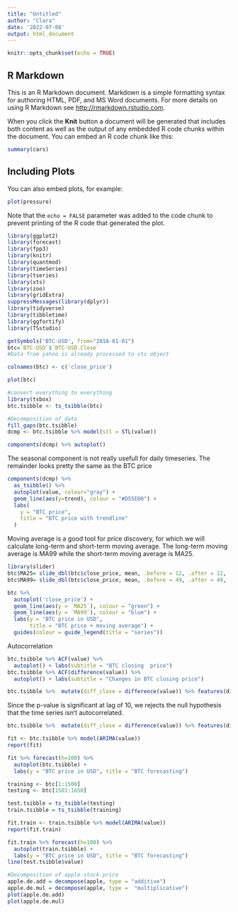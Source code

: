 ```yaml
---
title: "Untitled"
author: "Clara"
date: '2022-07-08'
output: html_document
---
```


```r
knitr::opts_chunk$set(echo = TRUE)
```

## R Markdown

This is an R Markdown document. Markdown is a simple formatting syntax for authoring HTML, PDF, and MS Word documents. For more details on using R Markdown see <http://rmarkdown.rstudio.com>.

When you click the **Knit** button a document will be generated that includes both content as well as the output of any embedded R code chunks within the document. You can embed an R code chunk like this:

```r
summary(cars)
```

## Including Plots

You can also embed plots, for example:

```r
plot(pressure)
```

Note that the `echo = FALSE` parameter was added to the code chunk to prevent printing of the R code that generated the plot.

```r
library(ggplot2)
library(forecast)
library(fpp3)
library(knitr)
library(quantmod)
library(timeSeries)
library(tseries)
library(xts)
library(zoo)
library(gridExtra)
suppressMessages(library(dplyr))
library(tidyverse)
library(tibbletime)
library(ggfortify)
library(TSstudio)
```

```r
getSymbols('BTC-USD', from="2018-01-01") 
btc=`BTC-USD`$`BTC-USD.Close`
#Data from yahoo is already processed to xts object
```


```r
colnames(btc) <- c('close_price')
```

```r
plot(btc)
```
```r
#convert everything to everything
library(tsbox)
btc.tsibble <- ts_tsibble(btc)
```

```r
#Decomposition of data
fill_gaps(btc.tsibble)
dcmp <- btc.tsibble %>% model(stl = STL(value))

components(dcmp) %>% autoplot()

```

The seasonal component is not really usefull for daily timeseries. The remainder looks pretty the same as the BTC price

```r
components(dcmp) %>%
  as_tsibble() %>%
  autoplot(value, colour="gray") +
  geom_line(aes(y=trend), colour = "#D55E00") +
  labs(
    y = "BTC price",
    title = "BTC price with trendline"
  )
```
Moving average is a good tool for price discovery, for which we will calculate long-term and short-term moving average. The long-term moving average is MA99 while the short-term moving average is MA25.

```r
library(slider)
btc$MA25= slide_dbl(btc$close_price, mean, .before = 12, .after = 12, .complete = TRUE)
btc$MA99= slide_dbl(btc$close_price, mean, .before = 49, .after = 49, .complete = TRUE)
```

```r
btc %>%
  autoplot('close_price') +
  geom_line(aes(y = `MA25`), colour = "green") +
  geom_line(aes(y = `MA99`), colour = "blue") +
  labs(y = "BTC price in USD",
       title = "BTC price + moving average") +
  guides(colour = guide_legend(title = "series"))
```
Autocorrelation 
```r
btc.tsibble %>% ACF(value) %>% 
  autoplot() + labs(subtitle = "BTC closing  price")
btc.tsibble %>% ACF(difference(value)) %>% 
  autoplot() + labs(subtitle = "Changes in BTC closing price")

```
```r
btc.tsibble %>%  mutate(diff_close = difference(value)) %>% features(diff_close, ljung_box, lag = 10)
```
Since the p-value is significant at lag of 10, we rejects the null hypothesis that the time series isn’t autocorrelated.

```r
btc.tsibble %>%  mutate(diff_close = difference(value)) %>% features(diff_close, ljung_box, lag = 1)
```

```r
fit <- btc.tsibble %>% model(ARIMA(value))
report(fit)
```

```r
fit %>% forecast(h=100) %>%
  autoplot(btc.tsibble) +
  labs(y = "BTC price in USD", title = "BTC forecasting")

```



```r
training <- btc[1:1500]
testing <- btc[1501:1650]
```

```r
test.tsibble = ts_tsibble(testing)
train.tsibble = ts_tsibble(training)
```

```r
fit.train <- train.tsibble %>% model(ARIMA(value))
report(fit.train)
```
```r
fit.train %>% forecast(h=100) %>%
  autoplot(train.tsibble) +
  labs(y = "BTC price in USD", title = "BTC forecasting")
line(test.tsibble$value)
```


```r
#Decomposition of apple stock price
apple.de.add = decompose(apple, type = "additive")
apple.de.mul = decompose(apple, type =  "multiplicative")
plot(apple.de.add)
plot(apple.de.mul)
```



















